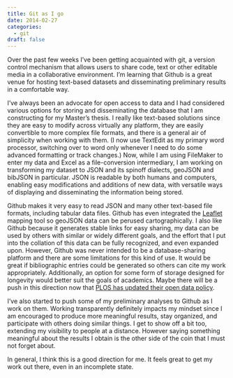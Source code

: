 ```yaml
---
title: Git as I go
date: 2014-02-27
categories:
  - git
draft: false
---
```


Over the past few weeks I've been getting acquainted with git, a version control mechanism that allows users to share code, text or other editable media in a collaborative environment.
I'm learning that Github is a great venue for hosting text-based datasets and disseminating preliminary results in a comfortable way.

I've always been an advocate for open access to data and I had considered various options for storing and disseminating the database that I am constructing for my Master's thesis.
I really like text-based solutions since they are easy to modify across virtually any platform, they are easily convertible to more complex file formats, and there is a general air of simplicity when working with them.
(I now use TextEdit as my primary word processor, switching over to word only whenever I need to do some advanced formatting or track changes.)
Now, while I am using FileMaker to enter my data and Excel as a file-conversion intermediary, I am working on transforming my dataset to JSON and its spinoff dialects, geoJSON and bibJSON in particular.
JSON is readable by both humans and computers, enabling easy modifications and additions of new data, with versatile ways of displaying and disseminating the information being stored.

Github makes it very easy to read JSON and many other text-based file formats, including tabular data files.
Github has even integrated the [Leaflet](https://help.github.com/articles/mapping-geojson-files-on-github#styling-markers) mapping tool so geoJSON data can be perused cartographically.
I also like Github because it generates stable links for easy sharing, my data can be used by others with similar or widely different goals, and the effort that I put into the collation of this data can be fully recognized, and even expanded upon.
However, Github was never intended to be a database-sharing platform and there are some limitations for this kind of use.
It would be great if bibliographic entries could be generated so others can cite my work appropriately.
Additionally, an option for some form of storage designed for longevity would better suit the goals of academics.
Maybe there will be a push in this direction now that [PLOS has updated their open data policy](http://blogs.plos.org/everyone/2014/02/24/plos-new-data-policy-public-access-data/).

I've also started to push some of my preliminary analyses to Github as I work on them.
Working transparently definitely impacts my mindset since I am encouraged to produce more meaningful results, stay organized, and participate with others doing similar things.
I get to show off a bit too, extending my visibility to people at a distance.
However saying something meaningful about the results I obtain is the other side of the coin that I must not forget about.

In general, I think this is a good direction for me.
It feels great to get my work out there, even in an incomplete state.
